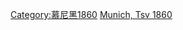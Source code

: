 {{Catnav|頁面分類|...|足球教练|足球教练 (按球队)|德國球會主教練}}
{{Catnav|頁面分類|...|德國體育|德國足球|德國球會主教練}}
{{Catnav|頁面分類|...|各國足球|德國足球|德國球會主教練}}

{{Commons category|Coaches of TSV 1860 München}}

[[Category:慕尼黑1860|Category:慕尼黑1860]]
[[Category:德國球會主教練|Munich, Tsv 1860]]